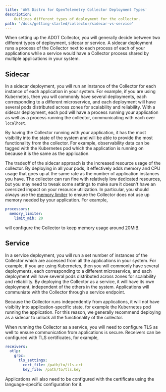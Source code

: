 ```yaml
---
title: 'AWS Distro for OpenTelemetry Collector Deployment Types'
description:
    Outlines different types of deployment for the collector.
path: '/docs/getting-started/collector/sidecar-vs-service'
---
```


When setting up the ADOT Collector, you will generally decide between two different types of deployment, sidecar or
service. A sidecar deployment runs a process of the Collector next to each process of each of your applications while a
service would have a Collector process shared by multiple applications in your system.

## Sidecar

In a sidecar deployment, you will run an instance of the Collector for each instance of each application in your system.
For example, if you are using Kubernetes, then you will commonly have several deployments, each corresponding to a
different microservice, and each deployment will have several pods distributed across zones for scalability and
reliability. With a sidecar deployment, each pod will have a process running your application as well as a process
running the collector, communicating with each over `localhost`.

By having the Collector running with your application, it has the most visibility into the state of the system and will
be able to provide the most functionality from the collector. For example, observability data can be tagged with the
Kubernetes pod which the application is running on because it is the same as the application.

The tradeoff of the sidecar approach is the increased resource usage of the collector. By deploying in all your pods, it
effectively adds memory and CPU usage that goes up at the same rate as the number of application instances you have. The
collector can run fine with relatively low dedicated resources, but you may need to tweak some settings to make sure it
doesn't have an oversized impact on your resource utilization. In particular, you should always use the
[memory limiter](https://github.com/open-telemetry/opentelemetry-collector/tree/master/processor/memorylimiter) to
ensure the Collector does not use up memory needed by your application. For example,

```yaml
processors:
  memory_limiter:
    limit_mib: 20
```

will configure the Collector to keep memory usage around 20MiB.

## Service

In a service deployment, you will run a set number of instances of the Collector which are accessed from all the
applications in your system. For example, if you are using Kubernetes, then you will commonly have several deployments,
each corresponding to a different microservice, and each deployment will have several pods distributed across zones for
scalability and reliability. By deploying the Collector as a service, it will have its own deployment, independent of
the others in the system. Applications will communiate with the Collector through a service endpoint.

Because the Collector runs independently from applications, it will not have visiblity into application-specific state,
for example the Kubernetes pod running the application. For this reason, we generally recommend deploying as a sidecar
to unlock all the functionality of the collector.

When running the Collector as a service, you will need to configure TLS as well to ensure communication from
applications is secure. Receivers can be configured with TLS certificates, for example,

```yaml
receivers:
  otlp:
    grpc:
      tls_settings:
        cert_file: /path/to/tls.crt
        key_file: /path/to/tls.key
```

Applications will also need to be configured with the certificate using the language-specific configuration for it.
